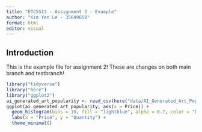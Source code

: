 ```yaml
---
title: "ETC5513 - Assignment 2 - Example"
author: "Kim Yen Le - 35649658"
format: html
editor: visual
---
```


## Introduction

This is the example file for assignment 2!
These are changes on both main branch and testbranch!

```r
library("tidyverse")
library("here")
library("ggplot2")
ai_generated_art_popularity <- read_csv(here("data/AI_Generated_Art_Popularity_Processed.csv"))
ggplot(ai_generated_art_popularity, aes(x = Price)) +
  geom_histogram(bins = 10, fill = "lightblue", alpha = 0.7, color = "black") +
  labs(x = "Price", y = "Quantity") +
  theme_minimal()
```

